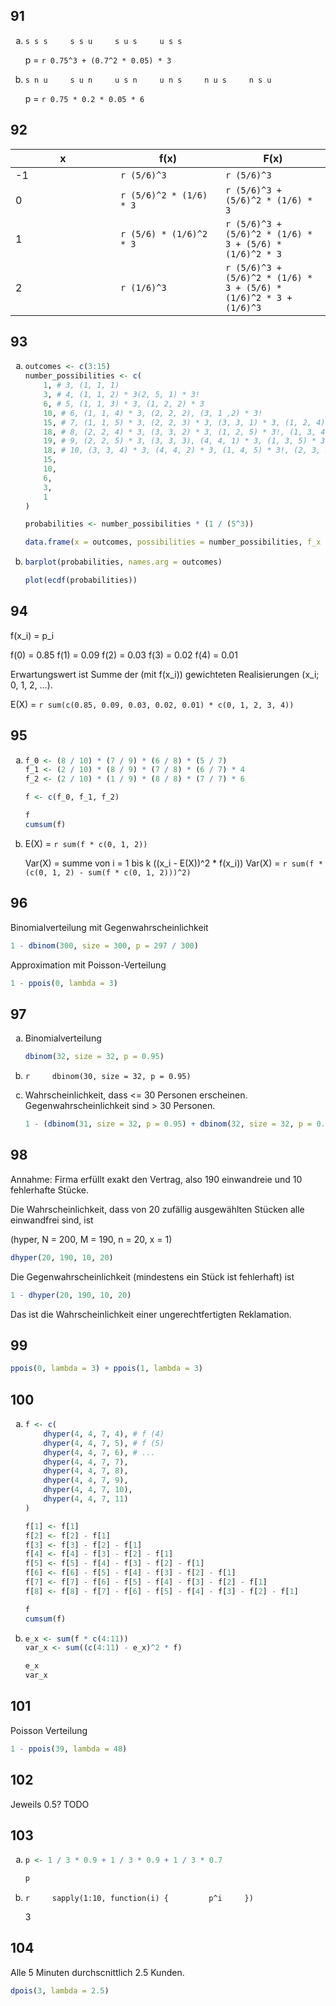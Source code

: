 ## 91

a)
    ```
    s s s
    s s u
    s u s
    u s s
    ```

    p = `r 0.75^3 + (0.7^2 * 0.05) * 3`

b)
    ```
    s n u
    s u n
    u s n
    u n s
    n u s
    n s u
    ```

    p = `r 0.75 * 0.2 * 0.05 * 6`

## 92

| x | f(x) | F(x) |
| - | - | - |
|-1 | `r (5/6)^3` | `r (5/6)^3` |
| 0 | `r (5/6)^2 * (1/6) * 3` | `r (5/6)^3 + (5/6)^2 * (1/6) * 3` |
| 1 | `r (5/6) * (1/6)^2 * 3` | `r (5/6)^3 + (5/6)^2 * (1/6) * 3 + (5/6) * (1/6)^2 * 3` |
| 2 | `r (1/6)^3` | `r (5/6)^3 + (5/6)^2 * (1/6) * 3 + (5/6) * (1/6)^2 * 3 + (1/6)^3` |

## 93

a)
    ```r
    outcomes <- c(3:15)
    number_possibilities <- c(
        1, # 3, (1, 1, 1)
        3, # 4, (1, 1, 2) * 3(2, 5, 1) * 3!
        6, # 5, (1, 1, 3) * 3, (1, 2, 2) * 3
        10, # 6, (1, 1, 4) * 3, (2, 2, 2), (3, 1 ,2) * 3!
        15, # 7, (1, 1, 5) * 3, (2, 2, 3) * 3, (3, 3, 1) * 3, (1, 2, 4) * 3!
        18, # 8, (2, 2, 4) * 3, (3, 3, 2) * 3, (1, 2, 5) * 3!, (1, 3, 4) * 3!
        19, # 9, (2, 2, 5) * 3, (3, 3, 3), (4, 4, 1) * 3, (1, 3, 5) * 3!, (2, 3, 4) * 3!
        18, # 10, (3, 3, 4) * 3, (4, 4, 2) * 3, (1, 4, 5) * 3!, (2, 3, 5) * 3!
        15,
        10,
        6,
        3,
        1
    )

    probabilities <- number_possibilities * (1 / (5^3))

    data.frame(x = outcomes, possibilities = number_possibilities, f_x = probabilities, F_x = cumsum(probabilities))
    ```

b)
    ```r
    barplot(probabilities, names.arg = outcomes)

    plot(ecdf(probabilities))
    ```

## 94

f(x_i) = p_i

f(0) = 0.85
f(1) = 0.09
f(2) = 0.03
f(3) = 0.02
f(4) = 0.01

Erwartungswert ist Summe der (mit f(x_i)) gewichteten Realisierungen (x_i; 0, 1, 2, ...).

E(X) = `r sum(c(0.85, 0.09, 0.03, 0.02, 0.01) * c(0, 1, 2, 3, 4))`

## 95

a)
    ```r
    f_0 <- (8 / 10) * (7 / 9) * (6 / 8) * (5 / 7)
    f_1 <- (2 / 10) * (8 / 9) * (7 / 8) * (6 / 7) * 4
    f_2 <- (2 / 10) * (1 / 9) * (8 / 8) * (7 / 7) * 6

    f <- c(f_0, f_1, f_2)

    f
    cumsum(f)
    ```

b)
    E(X) = `r sum(f * c(0, 1, 2))`

    Var(X) = summe von i = 1 bis k ((x_i - E(X))^2 * f(x_i))
    Var(X) = `r sum(f * (c(0, 1, 2) - sum(f * c(0, 1, 2)))^2)`

## 96

Binomialverteilung mit Gegenwahrscheinlichkeit

```r
1 - dbinom(300, size = 300, p = 297 / 300)
```

Approximation mit Poisson-Verteilung

```r
1 - ppois(0, lambda = 3)
```

## 97

a)
    Binomialverteilung

    ```r
    dbinom(32, size = 32, p = 0.95)
    ```

b)
    ```r
    dbinom(30, size = 32, p = 0.95)
    ```

c)
    Wahrscheinlichkeit, dass <= 30 Personen erscheinen. Gegenwahrscheinlichkeit sind > 30 Personen.

    ```r
    1 - (dbinom(31, size = 32, p = 0.95) + dbinom(32, size = 32, p = 0.95))
    ```

## 98

Annahme: Firma erfüllt exakt den Vertrag, also 190 einwandreie und 10 fehlerhafte Stücke.

Die Wahrscheinlichkeit, dass von 20 zufällig ausgewählten Stücken alle einwandfrei sind, ist

(hyper, N = 200, M = 190, n = 20, x = 1)

```r
dhyper(20, 190, 10, 20)
```

Die Gegenwahrscheinlichkeit (mindestens ein Stück ist fehlerhaft) ist

```r
1 - dhyper(20, 190, 10, 20)
```

Das ist die Wahrscheinlichkeit einer ungerechtfertigten Reklamation.

## 99

```r
ppois(0, lambda = 3) + ppois(1, lambda = 3)
```

## 100

a)
    ```r
    f <- c(
        dhyper(4, 4, 7, 4), # f (4)
        dhyper(4, 4, 7, 5), # f (5)
        dhyper(4, 4, 7, 6), # ...
        dhyper(4, 4, 7, 7),
        dhyper(4, 4, 7, 8),
        dhyper(4, 4, 7, 9),
        dhyper(4, 4, 7, 10),
        dhyper(4, 4, 7, 11)
    )

    f[1] <- f[1]
    f[2] <- f[2] - f[1]
    f[3] <- f[3] - f[2] - f[1]
    f[4] <- f[4] - f[3] - f[2] - f[1]
    f[5] <- f[5] - f[4] - f[3] - f[2] - f[1]
    f[6] <- f[6] - f[5] - f[4] - f[3] - f[2] - f[1]
    f[7] <- f[7] - f[6] - f[5] - f[4] - f[3] - f[2] - f[1]
    f[8] <- f[8] - f[7] - f[6] - f[5] - f[4] - f[3] - f[2] - f[1]

    f
    cumsum(f)
    ```

b)
    ```r
    e_x <- sum(f * c(4:11))
    var_x <- sum((c(4:11) - e_x)^2 * f)

    e_x
    var_x
    ```

## 101

Poisson Verteilung

```r
1 - ppois(39, lambda = 48)
```

## 102

Jeweils 0.5? TODO

## 103

a)
    ```r
    p <- 1 / 3 * 0.9 + 1 / 3 * 0.9 + 1 / 3 * 0.7

    p
    ```

b)
    ```r
    sapply(1:10, function(i) {
        p^i
    })
    ```

    3

## 104

Alle 5 Minuten durchscnittlich 2.5 Kunden.

```r
dpois(3, lambda = 2.5)
```
